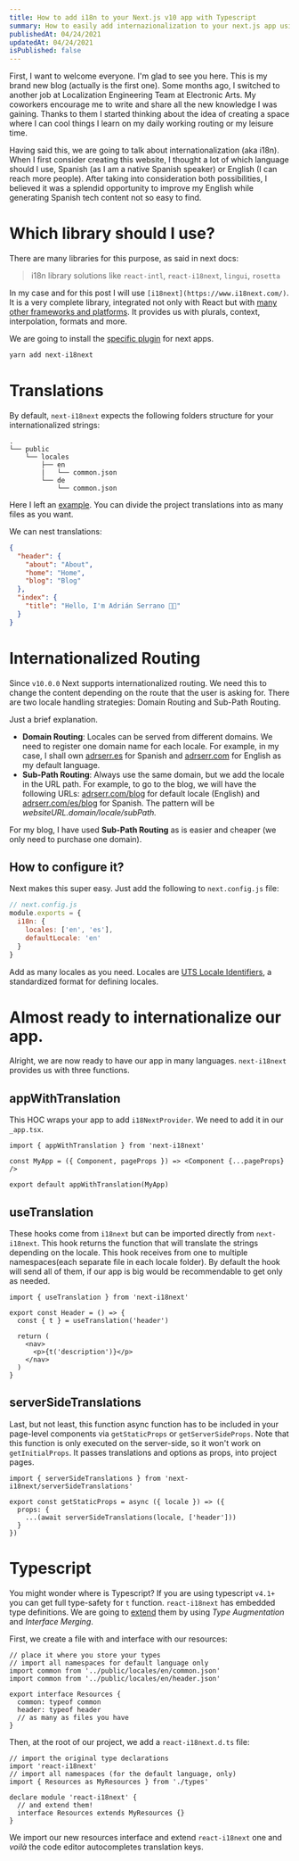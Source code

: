 ```yaml
---
title: How to add i18n to your Next.js v10 app with Typescript
summary: How to easily add internazionalization to your next.js app using typescript with i18next
publishedAt: 04/24/2021
updatedAt: 04/24/2021
isPublished: false
---
```


First, I want to welcome everyone. I'm glad to see you here. This is my brand new blog (actually is the first one). Some months ago, I switched to another job at Localization Engineering Team at Electronic Arts. My coworkers encourage me to write and share all the new knowledge I was gaining. Thanks to them I started thinking about the idea of creating a space where I can cool things I learn on my daily working routing or my leisure time.

Having said this, we are going to talk about internationalization (aka i18n). When I first consider creating this website, I thought a lot of which language should I use, Spanish (as I am a native Spanish speaker) or English (I can reach more people). After taking into consideration both possibilities, I believed it was a splendid opportunity to improve my English while generating Spanish tech content not so easy to find.

# Which library should I use?

There are many libraries for this purpose, as said in next docs:

> i18n library solutions like `react-intl`, `react-i18next`, `lingui`, `rosetta`

In my case and for this post I will use `[i18next](https://www.i18next.com/)`. It is a very complete library, integrated not only with React but with [many other frameworks and platforms](https://www.i18next.com/overview/supported-frameworks). It provides us with plurals, context, interpolation, formats and more.

We are going to install the [specific plugin](https://github.com/isaachinman/next-i18next) for next apps.

```jsx
yarn add next-i18next
```

# Translations

By default, `next-i18next` expects the following folders structure for your internationalized strings:

```
.
└── public
    └── locales
        ├── en
        |   └── common.json
        └── de
            └── common.json
```

Here I left an [example](https://github.com/adrserr/adrserr.com/tree/main/public/locales). You can divide the project translations into as many files as you want.

We can nest translations:

```json
{
  "header": {
    "about": "About",
    "home": "Home",
    "blog": "Blog"
  },
  "index": {
    "title": "Hello, I'm Adrián Serrano 🤟🏽"
  }
}
```

# Internationalized Routing

Since `v10.0.0` Next supports internationalized routing. We need this to change the content depending on the route that the user is asking for. There are two locale handling strategies: Domain Routing and Sub-Path Routing.

Just a brief explanation.

- **Domain Routing**: Locales can be served from different domains. We need to register one domain name for each locale. For example, in my case, I shall own [adrserr.es](http://adrserr.es) for Spanish and [adrserr.com](http://adrserr.com) for English as my default language.
- **Sub-Path Routing**: Always use the same domain, but we add the locale in the URL path. For example, to go to the blog, we will have the following URLs: [adrserr.com/blog](http://adrserr.com/blog) for default locale (English) and [adrserr.com/es/blog](http://adrserr.com/es/blog) for Spanish. The pattern will be _websiteURL.domain/locale/subPath._

For my blog, I have used **Sub-Path Routing** as is easier and cheaper (we only need to purchase one domain).

## How to configure it?

Next makes this super easy. Just add the following to `next.config.js` file:

```jsx
// next.config.js
module.exports = {
  i18n: {
    locales: ['en', 'es'],
    defaultLocale: 'en'
  }
}
```

Add as many locales as you need. Locales are [UTS Locale Identifiers](https://www.unicode.org/reports/tr35/tr35-59/tr35.html#Identifiers), a standardized format for defining locales.

# Almost ready to internationalize our app.

Alright, we are now ready to have our app in many languages. `next-i18next` provides us with three functions.

## appWithTranslation

This HOC wraps your app to add `i18NextProvider`. We need to add it in our `_app.tsx`.

```tsx
import { appWithTranslation } from 'next-i18next'

const MyApp = ({ Component, pageProps }) => <Component {...pageProps} />

export default appWithTranslation(MyApp)
```

## useTranslation

These hooks come from `i18next` but can be imported directly from `next-i18next`. This hook returns the function that will translate the strings depending on the locale. This hook receives from one to multiple namespaces(each separate file in each locale folder). By default the hook will send all of them, if our app is big would be recommendable to get only as needed.

```tsx
import { useTranslation } from 'next-i18next'

export const Header = () => {
  const { t } = useTranslation('header')

  return (
    <nav>
      <p>{t('description')}</p>
    </nav>
  )
}
```

## serverSideTranslations

Last, but not least, this function async function has to be included in your page-level components via `getStaticProps` or `getServerSideProps`. Note that this function is only executed on the server-side, so it won't work on `getInitialProps`. It passes translations and options as props, into project pages.

```tsx
import { serverSideTranslations } from 'next-i18next/serverSideTranslations'

export const getStaticProps = async ({ locale }) => ({
  props: {
    ...(await serverSideTranslations(locale, ['header']))
  }
})
```

# Typescript

You might wonder where is Typescript? If you are using typescript `v4.1+` you can get full type-safety for `t` function. `react-i18next` has embedded type definitions. We are going to [extend](https://react.i18next.com/latest/typescript) them by using _Type Augmentation_ and _Interface Merging_.

First, we create a file with and interface with our resources:

```tsx
// place it where you store your types
// import all namespaces for default language only
import common from '../public/locales/en/common.json'
import common from '../public/locales/en/header.json'

export interface Resources {
  common: typeof common
  header: typeof header
  // as many as files you have
}
```

Then, at the root of our project, we add a `react-i18next.d.ts` file:

```tsx
// import the original type declarations
import 'react-i18next'
// import all namespaces (for the default language, only)
import { Resources as MyResources } from './types'

declare module 'react-i18next' {
  // and extend them!
  interface Resources extends MyResources {}
}
```

We import our new resources interface and extend `react-i18next` one and _voilà_ the code editor autocompletes translation keys.
